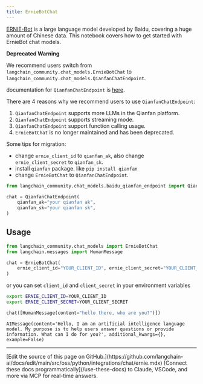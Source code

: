 ```yaml
---
title: ErnieBotChat
---
```


[ERNIE-Bot](https://cloud.baidu.com/doc/WENXINWORKSHOP/s/jlil56u11) is a large language model developed by Baidu, covering a huge amount of Chinese data.
This notebook covers how to get started with ErnieBot chat models.

**Deprecated Warning**

We recommend users switch from `langchain_community.chat_models.ErnieBotChat` to `langchain_community.chat_models.QianfanChatEndpoint`.

documentation for `QianfanChatEndpoint` is [here](/oss/python/integrations/chat/baidu_qianfan_endpoint/).

There are 4 reasons why we recommend users to use `QianfanChatEndpoint`:

1. `QianfanChatEndpoint` supports more LLMs in the Qianfan platform.
2. `QianfanChatEndpoint` supports streaming mode.
3. `QianfanChatEndpoint` support function calling usage.
4. `ErnieBotChat` is no longer maintained and has been deprecated.

Some tips for migration:

- change `ernie_client_id` to `qianfan_ak`, also change `ernie_client_secret` to `qianfan_sk`.
- install `qianfan` package. like `pip install qianfan`
- change `ErnieBotChat` to `QianfanChatEndpoint`.

```python
from langchain_community.chat_models.baidu_qianfan_endpoint import QianfanChatEndpoint

chat = QianfanChatEndpoint(
    qianfan_ak="your qianfan ak",
    qianfan_sk="your qianfan sk",
)
```

## Usage

```python
from langchain_community.chat_models import ErnieBotChat
from langchain.messages import HumanMessage

chat = ErnieBotChat(
    ernie_client_id="YOUR_CLIENT_ID", ernie_client_secret="YOUR_CLIENT_SECRET"
)
```

or you can set `client_id` and `client_secret` in your environment variables

```bash
export ERNIE_CLIENT_ID=YOUR_CLIENT_ID
export ERNIE_CLIENT_SECRET=YOUR_CLIENT_SECRET
```

```python
chat([HumanMessage(content="hello there, who are you?")])
```

```output
AIMessage(content='Hello, I am an artificial intelligence language model. My purpose is to help users answer questions or provide information. What can I do for you?', additional_kwargs={}, example=False)
```

---

<Callout icon="pen-to-square" iconType="regular">
    [Edit the source of this page on GitHub.](https://github.com/langchain-ai/docs/edit/main/src/oss/python/integrations/chat/ernie.mdx)
</Callout>
<Tip icon="terminal" iconType="regular">
    [Connect these docs programmatically](/use-these-docs) to Claude, VSCode, and more via MCP for    real-time answers.
</Tip>
